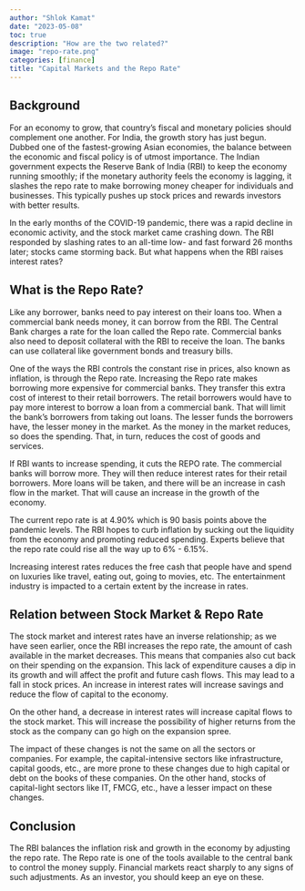 ```yaml
---
author: "Shlok Kamat"
date: "2023-05-08"
toc: true
description: "How are the two related?"
image: "repo-rate.png"
categories: [finance]
title: "Capital Markets and the Repo Rate"
---
```



## Background

For an economy to grow, that country's fiscal and monetary policies should complement one another. For India, the growth story has just begun. Dubbed one of the fastest-growing Asian economies, the balance between the economic and fiscal policy is of utmost importance. The Indian government expects the Reserve Bank of India (RBI) to keep the economy running smoothly; if the monetary authority feels the economy is lagging, it slashes the repo rate to make borrowing money cheaper for individuals and businesses. This typically pushes up stock prices and rewards investors with better results.

In the early months of the COVID-19  pandemic, there was a rapid decline in economic activity, and the stock market came crashing down. The RBI responded by slashing rates to an all-time low- and fast forward 26 months later; stocks came storming back. But what happens when the RBI raises interest rates?

## What is the Repo Rate?

Like any borrower, banks need to pay interest on their loans too. When a commercial bank needs money, it can borrow from the RBI. The Central Bank charges a rate for the loan called the Repo rate. Commercial banks also need to deposit collateral with the RBI to receive the loan. The banks can use collateral like government bonds and treasury bills.

One of the ways the RBI controls the constant rise in prices, also known as inflation, is through the Repo rate. Increasing the Repo rate makes borrowing more expensive for commercial banks. They transfer this extra cost of interest to their retail borrowers. The retail borrowers would have to pay more interest to borrow a loan from a commercial bank. That will limit the bank’s borrowers from taking out loans. The lesser funds the borrowers have, the lesser money in the market. As the money in the market reduces, so does the spending. That, in turn, reduces the cost of goods and services.

If RBI wants to increase spending, it cuts the REPO rate. The commercial banks will borrow more. They will then reduce interest rates for their retail borrowers. More loans will be taken, and there will be an increase in cash flow in the market. That will cause an increase in the growth of the economy.

The current repo rate is at 4.90% which is 90 basis points above the pandemic levels. The RBI hopes to curb inflation by sucking out the liquidity from the economy and promoting reduced spending. Experts believe that the repo rate could rise all the way up to 6% - 6.15%.

Increasing interest rates reduces the free cash that people have and spend on luxuries like travel, eating out, going to movies, etc. The entertainment industry is impacted to a certain extent by the increase in rates.

## Relation between Stock Market & Repo Rate

The stock market and interest rates have an inverse relationship; as we have seen earlier, once the RBI increases the repo rate, the amount of cash available in the market decreases. This means that companies also cut back on their spending on the expansion. This lack of expenditure causes a dip in its growth and will affect the profit and future cash flows. This may lead to a fall in stock prices. An increase in interest rates will increase savings and reduce the flow of capital to the economy.

On the other hand, a decrease in interest rates will increase capital flows to the stock market. This will increase the possibility of higher returns from the stock as the company can go high on the expansion spree.

The impact of these changes is not the same on all the sectors or companies. For example, the capital-intensive sectors like infrastructure, capital goods, etc., are more prone to these changes due to high capital or debt on the books of these companies. On the other hand, stocks of capital-light sectors like IT, FMCG, etc., have a lesser impact on these changes.

## Conclusion

The RBI balances the inflation risk and growth in the economy by adjusting the repo rate. The Repo rate is one of the tools available to the central bank to control the money supply. Financial markets react sharply to any signs of such adjustments. As an investor, you should keep an eye on these.
